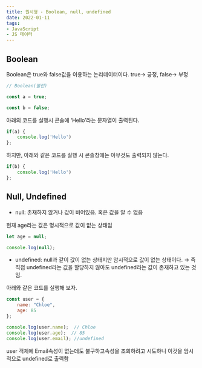 ```yaml
---
title: 원시형 - Boolean, null, undefined
date: 2022-01-11
tags: 
- JavaScript
- JS 데이터
---
```


## Boolean

Boolean은 true와 false값을 이용하는 논리데이터이다. true→ 긍정, false→ 부정

```jsx
// Boolean(불린)

const a = true;

const b = false;
```

아래의 코드를 실행시 콘솔에 ‘Hello’라는 문자열이 출력된다. 

```jsx
if(a) {
    console.log('Hello')
};
```

하지만, 아래와 같은 코드를 실행 시 콘솔창에는 아무것도 출력되지 않는다. 

```jsx
if(b) {
    console.log('Hello')
};
```

## Null, Undefined

- null: 존재하지 않거나 값이 비어있음. 혹은 값을 알 수 없음

현재 age라는 값은 명시적으로 값이 없는 상태임

```jsx
let age = null;

console.log(null);
```

- undefined: null과 같이 값이 없는 상태지만 암시적으로 값이 없는 상태이다. → 즉 직접 undefined라는 값을 할당하지 않아도 undefined라는 값이 존재하고 있는 것임.

아래와 같은 코드를 실행해 보자. 

```jsx
const user = {
    name: "Chloe",
    age: 85
};

console.log(user.name);  // Chloe
console.log(user.age);  // 85
console.log(user.email); //undefined
```

user 객체에 Email속성이 없는데도 불구하고속성을 조회하려고 시도하니 이것을 암시적으로 undefined로 출력함
